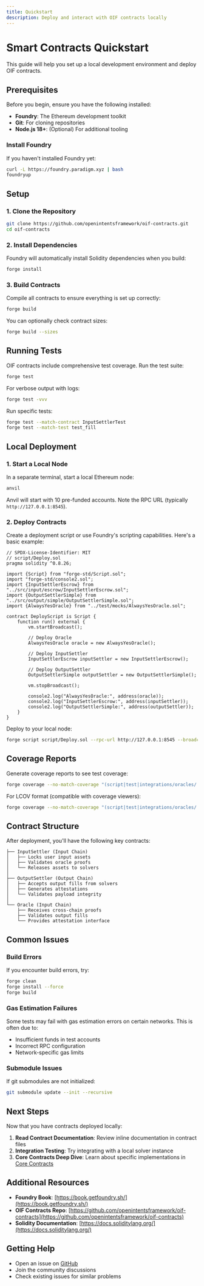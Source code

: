 ```yaml
---
title: Quickstart
description: Deploy and interact with OIF contracts locally
---
```


# Smart Contracts Quickstart

This guide will help you set up a local development environment and deploy OIF contracts.

## Prerequisites

Before you begin, ensure you have the following installed:

- **Foundry**: The Ethereum development toolkit
- **Git**: For cloning repositories
- **Node.js 18+**: (Optional) For additional tooling

### Install Foundry

If you haven't installed Foundry yet:

```bash
curl -L https://foundry.paradigm.xyz | bash
foundryup
```

## Setup

### 1. Clone the Repository

```bash
git clone https://github.com/openintentsframework/oif-contracts.git
cd oif-contracts
```

### 2. Install Dependencies

Foundry will automatically install Solidity dependencies when you build:

```bash
forge install
```

### 3. Build Contracts

Compile all contracts to ensure everything is set up correctly:

```bash
forge build
```

You can optionally check contract sizes:

```bash
forge build --sizes
```

## Running Tests

OIF contracts include comprehensive test coverage. Run the test suite:

```bash
forge test
```

For verbose output with logs:

```bash
forge test -vvv
```

Run specific tests:

```bash
forge test --match-contract InputSettlerTest
forge test --match-test test_fill
```

## Local Deployment

### 1. Start a Local Node

In a separate terminal, start a local Ethereum node:

```bash
anvil
```

Anvil will start with 10 pre-funded accounts. Note the RPC URL (typically `http://127.0.0.1:8545`).

### 2. Deploy Contracts

Create a deployment script or use Foundry's scripting capabilities. Here's a basic example:

```solidity
// SPDX-License-Identifier: MIT
// script/Deploy.sol
pragma solidity ^0.8.26;

import {Script} from "forge-std/Script.sol";
import "forge-std/console2.sol";
import {InputSettlerEscrow} from "../src/input/escrow/InputSettlerEscrow.sol";
import {OutputSettlerSimple} from "../src/output/simple/OutputSettlerSimple.sol";
import {AlwaysYesOracle} from "../test/mocks/AlwaysYesOracle.sol";

contract DeployScript is Script {
    function run() external {
        vm.startBroadcast();

        // Deploy Oracle
        AlwaysYesOracle oracle = new AlwaysYesOracle();

        // Deploy InputSettler
        InputSettlerEscrow inputSettler = new InputSettlerEscrow();

        // Deploy OutputSettler
        OutputSettlerSimple outputSettler = new OutputSettlerSimple();

        vm.stopBroadcast();

        console2.log("AlwaysYesOracle:", address(oracle));
        console2.log("InputSettlerEscrow:", address(inputSettler));
        console2.log("OutputSettlerSimple:", address(outputSettler));
    }
}
```

Deploy to your local node:

```bash
forge script script/Deploy.sol --rpc-url http://127.0.0.1:8545 --broadcast --private-key <ANVIL_PRIVATE_KEY>
```

## Coverage Reports

Generate coverage reports to see test coverage:

```bash
forge coverage --no-match-coverage "(script|test|integrations/oracles/.*/external)"
```

For LCOV format (compatible with coverage viewers):

```bash
forge coverage --no-match-coverage "(script|test|integrations/oracles/.*/external)" --report lcov
```

## Contract Structure

After deployment, you'll have the following key contracts:

```
├── InputSettler (Input Chain)
│   ├── Locks user input assets
│   ├── Validates oracle proofs
│   └── Releases assets to solvers
│
├── OutputSettler (Output Chain)
│   ├── Accepts output fills from solvers
│   ├── Generates attestations
│   └── Validates payload integrity
│
└── Oracle (Input Chain)
    ├── Receives cross-chain proofs
    ├── Validates output fills
    └── Provides attestation interface
```

## Common Issues

### Build Errors

If you encounter build errors, try:

```bash
forge clean
forge install --force
forge build
```

### Gas Estimation Failures

Some tests may fail with gas estimation errors on certain networks. This is often due to:

- Insufficient funds in test accounts
- Incorrect RPC configuration
- Network-specific gas limits

### Submodule Issues

If git submodules are not initialized:

```bash
git submodule update --init --recursive
```

## Next Steps

Now that you have contracts deployed locally:

1. **Read Contract Documentation**: Review inline documentation in contract files
2. **Integration Testing**: Try integrating with a local solver instance
3. **Core Contracts Deep Dive**: Learn about specific implementations in [Core Contracts](/docs/smart-contracts/core-contracts)

## Additional Resources

- **Foundry Book**: [https://book.getfoundry.sh/](https://book.getfoundry.sh/)
- **OIF Contracts Repo**: [https://github.com/openintentsframework/oif-contracts](https://github.com/openintentsframework/oif-contracts)
- **Solidity Documentation**: [https://docs.soliditylang.org/](https://docs.soliditylang.org/)

## Getting Help

- Open an issue on [GitHub](https://github.com/openintentsframework/oif-contracts/issues)
- Join the community discussions
- Check existing issues for similar problems
